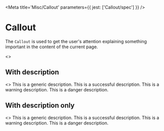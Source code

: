 

<Meta title='Misc/Callout' parameters={{ jest: ['Callout/spec'] }} />

# Callout

The <LinkTo kind='Misc|Callout' story='Default Story'>`Callout`</LinkTo> is used to get the user's attention explaining
something important in the content of the current page.

<Canvas>
  <Story name='Default'>
    <>
      <Callout title='This is a generic message' />
      <Callout title='This is a successful message' type='success' />
      <Callout title='This is a warning message' type='warning' />
      <Callout title='This is a danger message' type='danger' />
    </>
  </Story>
</Canvas>

<ArgsTable of={Callout} />

## With description

<Canvas>
  <Story name='With Description'>
    <>
      <Callout title='This is a generic message'>
        This is a generic description.
      </Callout>
      <Callout title='This is a successful message' type='success'>
        This is a successful description.
      </Callout>
      <Callout title='This is a warning message' type='warning'>
        This is a warning description.
      </Callout>
      <Callout title='This is a danger message' type='danger'>
        This is a danger description.
      </Callout>
    </>
  </Story>
</Canvas>

## With description only

<Canvas>
  <Story name='With Description Only'>
    <>
      <Callout>
        This is a generic description.
      </Callout>
      <Callout type='success'>
        This is a successful description.
      </Callout>
      <Callout type='warning'>
        This is a warning description.
      </Callout>
      <Callout type='danger'>
        This is a danger description.
      </Callout>
    </>
  </Story>
</Canvas>
